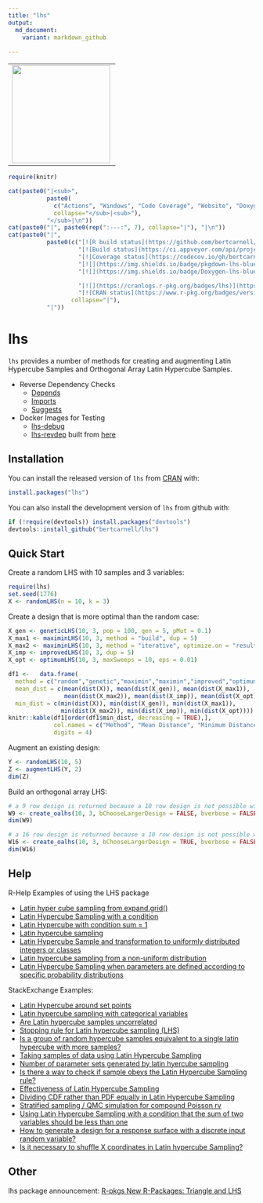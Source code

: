 ```yaml
---
title: "lhs"
output: 
  md_document:
    variant: markdown_github
  
---
```


<div>
  <table>
    <tr>
      <td>
        <img align="left" width="200" height="200" src="logo.svg"/>
      </td>
    </tr>
  </table>
</div>

```r
require(knitr)
```

```r
cat(paste0("|<sub>", 
           paste0(
             c("Actions", "Windows", "Code Coverage", "Website", "Doxygen", "CRAN Downloads", "CRAN"), 
             collapse="</sub>|<sub>"), 
           "</sub>|\n"))
cat(paste0("|", paste0(rep(":---:", 7), collapse="|"), "|\n"))
cat(paste0("|", 
           paste0(c("[![R build status](https://github.com/bertcarnell/lhs/workflows/R-CMD-check/badge.svg)](https://github.com/bertcarnell/lhs/actions)",
                    "[![Build status](https://ci.appveyor.com/api/projects/status/5h8gjnq6a30r8y37/branch/master?svg=true)](https://ci.appveyor.com/project/bertcarnell/lhs/branch/master)",
                    "[![Coverage status](https://codecov.io/gh/bertcarnell/lhs/branch/master/graph/badge.svg)](https://codecov.io/github/bertcarnell/lhs?branch=master)",
                    "[![](https://img.shields.io/badge/pkgdown-lhs-blue.svg)](https://bertcarnell.github.io/lhs/)",
                    "[![](https://img.shields.io/badge/Doxygen-lhs-blue.svg)](https://bertcarnell.github.io/lhs/html/index.html)",

                    "[![](https://cranlogs.r-pkg.org/badges/lhs)](https://cran.r-project.org/package=lhs)",
                    "[![CRAN status](https://www.r-pkg.org/badges/version/lhs)](https://cran.r-project.org/package=lhs)"), 
                  collapse="|"), 
           "|"))
```

# lhs

`lhs` provides a number of methods for creating and augmenting 
Latin Hypercube Samples and Orthogonal Array Latin Hypercube Samples.

- Reverse Dependency Checks
    - [Depends](etc/revdep_README_Depends.md)
    - [Imports](etc/revdep_README_Imports.md)
    - [Suggests](etc/revdep_README_Suggests.md)
- Docker Images for Testing
    - [lhs-debug](https://hub.docker.com/repository/docker/bertcarnell/lhs-debug)
    - [lhs-revdep](https://hub.docker.com/repository/docker/bertcarnell/lhs_revdep) built from [here](https://github.com/bertcarnell/r-debug)

## Installation

You can install the released version of `lhs` from [CRAN](https://CRAN.R-project.org) with:

```r
install.packages("lhs")
```

You can also install the development version of `lhs` from github with:

```r
if (!require(devtools)) install.packages("devtools")
devtools::install_github("bertcarnell/lhs")
```

## Quick Start

Create a random LHS with 10 samples and 3 variables:

```r
require(lhs)
set.seed(1776)
X <- randomLHS(n = 10, k = 3)
```

Create a design that is more optimal than the random case:

```r
X_gen <- geneticLHS(10, 3, pop = 100, gen = 5, pMut = 0.1)
X_max1 <- maximinLHS(10, 3, method = "build", dup = 5)
X_max2 <- maximinLHS(10, 3, method = "iterative", optimize.on = "result", eps = 0.01, maxIter = 300)
X_imp <- improvedLHS(10, 3, dup = 5)
X_opt <- optimumLHS(10, 3, maxSweeps = 10, eps = 0.01)
```

```r
df1 <-   data.frame(
  method = c("random","genetic","maximin","maximin","improved","optimum"),
  mean_dist = c(mean(dist(X)), mean(dist(X_gen)), mean(dist(X_max1)),
                mean(dist(X_max2)), mean(dist(X_imp)), mean(dist(X_opt))),
  min_dist = c(min(dist(X)), min(dist(X_gen)), min(dist(X_max1)),
               min(dist(X_max2)), min(dist(X_imp)), min(dist(X_opt))))
knitr::kable(df1[order(df1$min_dist, decreasing = TRUE),],
             col.names = c("Method", "Mean Distance", "Minimum Distance"),
             digits = 4)
```

Augment an existing design:

```r
Y <- randomLHS(10, 5)
Z <- augmentLHS(Y, 2)
dim(Z)
```

Build an orthogonal array LHS:

```r
# a 9 row design is returned because a 10 row design is not possible with these algorithms
W9 <- create_oalhs(10, 3, bChooseLargerDesign = FALSE, bverbose = FALSE)
dim(W9)

# a 16 row design is returned because a 10 row design is not possible with these algorithms
W16 <- create_oalhs(10, 3, bChooseLargerDesign = TRUE, bverbose = FALSE)
dim(W16)
```

## Help

R-Help Examples of using the LHS package

- [Latin hyper cube sampling from expand.grid()](https://stat.ethz.ch/pipermail/r-help/2007-January/124143.html)
- [Latin Hypercube Sampling with a condition](https://stat.ethz.ch/pipermail/r-help/2011-June/279906.html)
- [Latin Hypercube with condition sum = 1](https://stat.ethz.ch/pipermail/r-help/2008-November/180929.html)
- [Latin hypercube sampling](https://www.mail-archive.com/r-help@r-project.org/msg192704.html)
- [Latin Hypercube Sample and transformation to uniformly distributed integers or classes](https://stat.ethz.ch/pipermail/r-help/2013-October/361263.html)
- [Latin hypercube sampling from a non-uniform distribution](https://stat.ethz.ch/pipermail/r-help/2017-August/448475.html)
- [Latin Hypercube Sampling when parameters are defined according to specific probability distributions](https://stat.ethz.ch/pipermail/r-help/2017-June/447266.html)

StackExchange Examples:

- [Latin Hypercube around set points](https://stats.stackexchange.com/questions/370983/latin-hypercube-around-set-points)
- [Latin hypercube sampling with categorical variables](https://stats.stackexchange.com/questions/388963/latin-hypercube-sampling-with-categorical-variables)
- [Are Latin hypercube samples uncorrelated](https://stats.stackexchange.com/questions/147789/are-latin-hypercube-samples-uncorrelated)
- [Stopping rule for Latin hypercube sampling (LHS)](https://stats.stackexchange.com/questions/407262/stopping-rule-for-latin-hypercube-sampling-lhs)
- [Is a group of random hypercube samples equivalent to a single latin hypercube with more samples?](https://stats.stackexchange.com/questions/411085/is-a-group-of-random-hypercube-samples-equivalent-to-a-single-latin-hypercube-wi)
- [Taking samples of data using Latin Hypercube Sampling](https://stats.stackexchange.com/questions/439271/taking-samples-of-data-using-latin-hypercube-sampling)
- [Number of parameter sets generated by latin hyercube sampling](https://stats.stackexchange.com/questions/460918/number-of-parameter-sets-generated-by-latin-hyercube-sampling)
- [Is there a way to check if sample obeys the Latin Hypercube Sampling rule?](https://stats.stackexchange.com/questions/465492/is-there-a-way-to-check-if-sample-obeys-the-latin-hypercube-sampling-rule)
- [Effectiveness of Latin Hypercube Sampling](https://stats.stackexchange.com/questions/468202/effectiveness-of-latin-hypercube-sampling)
- [Dividing CDF rather than PDF equally in Latin Hypercube Sampling](https://stats.stackexchange.com/questions/468293/dividing-cdf-rather-than-pdf-equally-in-latin-hypercube-sampling)
- [Stratified sampling / QMC simulation for compound Poisson rv](https://stats.stackexchange.com/questions/469963/stratified-sampling-qmc-simulation-for-compound-poisson-rv)
- [Using Latin Hypercube Sampling with a condition that the sum of two variables should be less than one](https://stats.stackexchange.com/questions/474911/using-latin-hypercube-sampling-with-a-condition-that-the-sum-of-two-variables-sh)
- [How to generate a design for a response surface with a discrete input random variable?](https://stats.stackexchange.com/questions/444997/how-to-generate-a-design-for-a-response-surface-with-a-discrete-input-random-var)
- [Is it necessary to shuffle X coordinates in Latin hypercube Sampling?](https://stats.stackexchange.com/questions/498492/is-it-necessary-to-shuffle-x-coordinates-in-latin-hypercube-sampling-lhc)

## Other

lhs package announcement:  [R-pkgs New R-Packages: Triangle and LHS](https://stat.ethz.ch/pipermail/r-packages/2006/000715.html)
